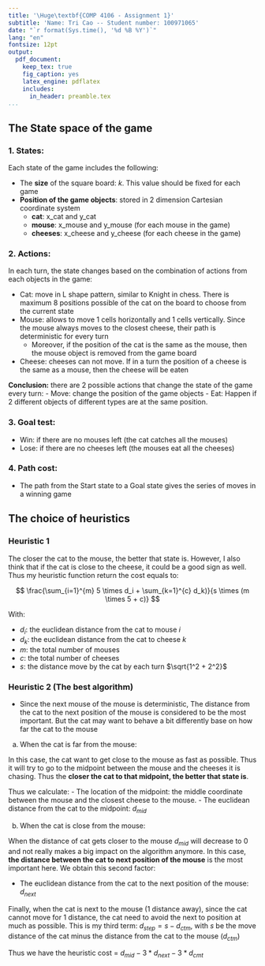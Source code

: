 ```yaml
---
title: '\Huge\textbf{COMP 4106 - Assignment 1}'
subtitle: 'Name: Tri Cao -- Student number: 100971065'
date: "`r format(Sys.time(), '%d %B %Y')`"
lang: "en"
fontsize: 12pt
output:
  pdf_document:
    keep_tex: true
    fig_caption: yes
    latex_engine: pdflatex
    includes:
      in_header: preamble.tex
...
```


\newgeometry{top=1in,bottom=1in,right=0.5in,left=1in}
\newpage
\maketitle

## The State space of the game

### 1. States:

Each state of the game includes the following:

- The **size** of the square board: $k$. This value should be fixed for each game
- **Position of the game objects**: stored in 2 dimension Cartesian coordinate system
  - **cat**: x_cat and y_cat
  - **mouse**: x_mouse and y_mouse (for each mouse in the game)
  - **cheeses**: x_cheese and y_cheese (for each cheese in the game)

### 2. Actions:

In each turn, the state changes based on the combination of actions from each objects in the game:

- Cat: move in L shape pattern, similar to Knight in chess. There is maximum 8 positions possible of the cat on the board to choose from the current state
- Mouse: allows to move 1 cells horizontally  and 1 cells vertically. Since the mouse always moves to the closest cheese, their path is deterministic for every turn
  - Moreover, if the position of the cat is the same as the mouse, then the mouse object is removed from the game board
- Cheese: cheeses can not move. If in a turn the position of a cheese is the same as a mouse, then the cheese will be eaten

**Conclusion:** there are 2 possible actions that change the state of the game every turn:
  - Move: change the position of the game objects
  - Eat: Happen if 2 different objects of different types are at the same position.

### 3. Goal test:

- Win: if there are no mouses left (the cat catches all the mouses)
- Lose: if there are no cheeses left (the mouses eat all the cheeses)

### 4. Path cost:

- The path from the Start state to a Goal state gives the series of moves in a winning game

## The choice of heuristics

### Heuristic 1


The closer the cat to the mouse, the better that state is. However, I also think that if the cat is close to the cheese, it could be a good sign as well. Thus my heuristic function return the cost equals to:

$$
\frac{\sum_{i=1}^{m} 5 \times d_i + \sum_{k=1}^{c} d_k)}{s \times (m \times 5 + c)}
$$

With:

- $d_i$: the euclidean distance from the cat to mouse $i$
- $d_k$: the euclidean distance from the cat to cheese $k$
- $m$: the total number of mouses
- $c$: the total number of cheeses
- $s$: the distance move by the cat by each turn $\sqrt{1^2 + 2^2}$


### Heuristic 2 (The best algorithm)

- Since the next mouse of the mouse is deterministic, The distance from the cat to the next position of the mouse is considered to be the most important. But the cat may want to behave  a bit differently base on how far the cat to the mouse

a) When the cat is far from the mouse:

In this case, the cat want to get close to the mouse as fast as possible. Thus it will try to go to the midpoint between the mouse and the cheeses it is chasing. Thus the **closer the cat to that midpoint, the better that state is**.

Thus we calculate:
- The location of the midpoint: the middle coordinate between the mouse and the closest cheese to the mouse.
- The euclidean distance from the cat to the midpoint: $d_{mid}$

b) When the cat is close from the mouse:

When the distance of cat gets closer to the mouse $d_{mid}$ will decrease to 0 and not really makes a big impact on the algorithm anymore. In this case,  **the distance between the cat to next position of the mouse** is the most important here. We obtain this second factor:

- The euclidean distance from the cat to the next position of the mouse: $d_{next}$

Finally, when the cat is next to the mouse (1 distance away), since the cat cannot move for 1 distance, the cat need to avoid the next to position at much as possible. This is my third term: $d_{step} = s - d_{ctm}$, with $s$ be the move distance of the cat minus the distance from the cat to the mouse ($d_{ctm}$)

Thus we have the heuristic cost = $d_{mid} - 3 * d_{next} - 3 * d_{cmt}$
